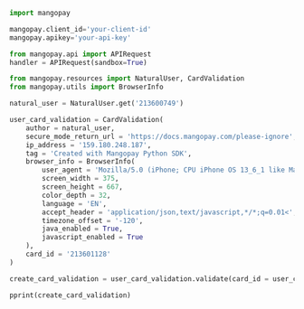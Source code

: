   
```python Python  
import mangopay

mangopay.client_id='your-client-id'
mangopay.apikey='your-api-key'

from mangopay.api import APIRequest
handler = APIRequest(sandbox=True)

from mangopay.resources import NaturalUser, CardValidation
from mangopay.utils import BrowserInfo

natural_user = NaturalUser.get('213600749')

user_card_validation = CardValidation(
    author = natural_user,
    secure_mode_return_url = 'https://docs.mangopay.com/please-ignore',
    ip_address = '159.180.248.187',
    tag = 'Created with Mangopay Python SDK',
    browser_info = BrowserInfo(
        user_agent = 'Mozilla/5.0 (iPhone; CPU iPhone OS 13_6_1 like Mac OS X) AppleWebKit/605.1.15 (KHTML, like Gecko) Mobile/15E148',
        screen_width = 375,
        screen_height = 667,
        color_depth = 32,
        language = 'EN',
        accept_header = 'application/json,text/javascript,*/*;q=0.01<',
        timezone_offset = '-120',
        java_enabled = True,
        javascript_enabled = True
    ),
    card_id = '213601128'
)

create_card_validation = user_card_validation.validate(card_id = user_card_validation.card_id)

pprint(create_card_validation)  
```